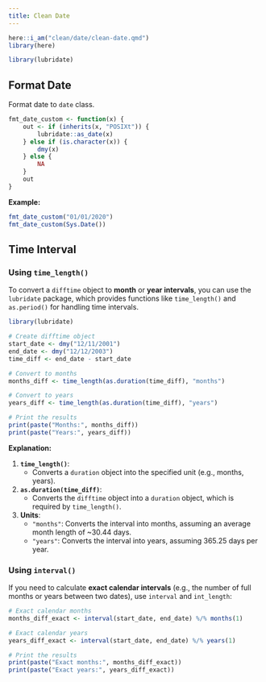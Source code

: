 ```yaml
---
title: Clean Date
---
```


```r
here::i_am("clean/date/clean-date.qmd")
library(here)
```

```r
library(lubridate)
```


## Format Date

Format date to `date` class.

```r
fmt_date_custom <- function(x) {
    out <- if (inherits(x, "POSIXt")) {
        lubridate::as_date(x)
    } else if (is.character(x)) {
        dmy(x)
    } else {
        NA
    }
    out
}
```

**Example:**

```r
fmt_date_custom("01/01/2020")
fmt_date_custom(Sys.Date())
```

## Time Interval

### Using `time_length()`

To convert a `difftime` object to **month** or **year intervals**, you can use the `lubridate` package, which provides functions like `time_length()` and `as.period()` for handling time intervals.

```r
library(lubridate)

# Create difftime object
start_date <- dmy("12/11/2001")
end_date <- dmy("12/12/2003")
time_diff <- end_date - start_date

# Convert to months
months_diff <- time_length(as.duration(time_diff), "months")

# Convert to years
years_diff <- time_length(as.duration(time_diff), "years")

# Print the results
print(paste("Months:", months_diff))
print(paste("Years:", years_diff))
```

**Explanation:**

1. **`time_length()`**:
   - Converts a `duration` object into the specified unit (e.g., months, years).
   
2. **`as.duration(time_diff)`**:
   - Converts the `difftime` object into a `duration` object, which is required by `time_length()`.

3. **Units**:
   - `"months"`: Converts the interval into months, assuming an average month length of ~30.44 days.
   - `"years"`: Converts the interval into years, assuming 365.25 days per year.


### Using `interval()` 


If you need to calculate **exact calendar intervals** (e.g., the number of full months or years between two dates), use `interval` and `int_length`:

```r
# Exact calendar months
months_diff_exact <- interval(start_date, end_date) %/% months(1)

# Exact calendar years
years_diff_exact <- interval(start_date, end_date) %/% years(1)

# Print the results
print(paste("Exact months:", months_diff_exact))
print(paste("Exact years:", years_diff_exact))
```
